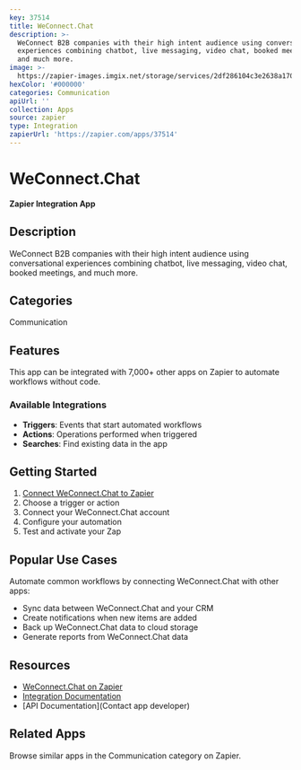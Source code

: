 ```yaml
---
key: 37514
title: WeConnect.Chat
description: >-
  WeConnect B2B companies with their high intent audience using conversational
  experiences combining chatbot, live messaging, video chat, booked meetings,
  and much more.
image: >-
  https://zapier-images.imgix.net/storage/services/2df286104c3e2638a17006cc931c9b61.png?auto=format%2Ccompress&ixlib=python-3.0.0&q=50
hexColor: '#000000'
categories: Communication
apiUrl: ''
collection: Apps
source: zapier
type: Integration
zapierUrl: 'https://zapier.com/apps/37514'
---
```

# WeConnect.Chat

**Zapier Integration App**

## Description

WeConnect B2B companies with their high intent audience using conversational experiences combining chatbot, live messaging, video chat, booked meetings, and much more.

## Categories

Communication

## Features

This app can be integrated with 7,000+ other apps on Zapier to automate workflows without code.

### Available Integrations

- **Triggers**: Events that start automated workflows
- **Actions**: Operations performed when triggered
- **Searches**: Find existing data in the app

## Getting Started

1. [Connect WeConnect.Chat to Zapier](https://zapier.com/apps/37514)
2. Choose a trigger or action
3. Connect your WeConnect.Chat account
4. Configure your automation
5. Test and activate your Zap

## Popular Use Cases

Automate common workflows by connecting WeConnect.Chat with other apps:

- Sync data between WeConnect.Chat and your CRM
- Create notifications when new items are added
- Back up WeConnect.Chat data to cloud storage
- Generate reports from WeConnect.Chat data

## Resources

- [WeConnect.Chat on Zapier](https://zapier.com/apps/37514)
- [Integration Documentation](https://zapier.com/apps/37514/integrations)
- [API Documentation](Contact app developer)

## Related Apps

Browse similar apps in the Communication category on Zapier.
